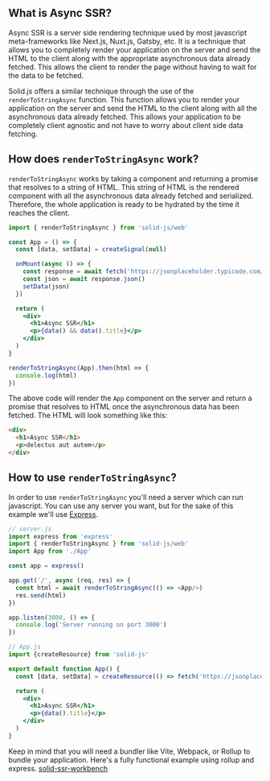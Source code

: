 
<Title>Async SSR</Title>

## What is Async SSR?

Async SSR is a server side rendering technique used by most javascript meta-frameworks like Next.js, Nuxt.js, Gatsby, etc. It is a technique that allows you to completely render your application on the server and send the HTML to the client along with the appropriate asynchronous data already fetched. This allows the client to render the page without having to wait for the data to be fetched.

Solid.js offers a similar technique through the use of the `renderToStringAsync` function. This function allows you to render your application on the server and send the HTML to the client along with all the asynchronous data already fetched. This allows your application to be completely client agnostic and not have to worry about client side data fetching.

## How does `renderToStringAsync` work?

`renderToStringAsync` works by taking a component and returning a promise that resolves to a string of HTML. This string of HTML is the rendered component with all the asynchronous data already fetched and serialized. Therefore, the whole application is ready to be hydrated by the time it reaches the client.

```jsx
import { renderToStringAsync } from 'solid-js/web'

const App = () => {
  const [data, setData] = createSignal(null)

  onMount(async () => {
    const response = await fetch('https://jsonplaceholder.typicode.com/todos/1')
    const json = await response.json()
    setData(json)
  })

  return (
    <div>
      <h1>Async SSR</h1>
      <p>{data() && data().title}</p>
    </div>
  )
}

renderToStringAsync(App).then(html => {
  console.log(html)
})
```

The above code will render the `App` component on the server and return a promise that resolves to HTML once the asynchronous data has been fetched. The HTML will look something like this:

```html
<div>
  <h1>Async SSR</h1>
  <p>delectus aut autem</p>
</div>
```

## How to use `renderToStringAsync`?

In order to use `renderToStringAsync` you'll need a server which can run javascript. You can use any server you want, but for the sake of this example we'll use [Express](https://expressjs.com/).

```js
// server.js
import express from 'express'
import { renderToStringAsync } from 'solid-js/web'
import App from './App'

const app = express()

app.get('/', async (req, res) => {
  const html = await renderToStringAsync(() => <App/>)
  res.send(html)
})

app.listen(3000, () => {
  console.log('Server running on port 3000')
})
```

```jsx
// App.js
import {createResource} from 'solid-js'

export default function App() {
  const [data, setData] = createResource(() => fetch('https://jsonplaceholder.typicode.com/todos/1').then(res => res.json()))

  return (
    <div>
      <h1>Async SSR</h1>
      <p>{data().title}</p>
    </div>
  )
}
```

<Aside>
  Keep in mind that you will need a bundler like Vite, Webpack, or Rollup to bundle your application. Here's a fully functional example using rollup and express. <a href="https://github.com/ryansolid/solid-ssr-workbench">solid-ssr-workbench</a>
</Aside>